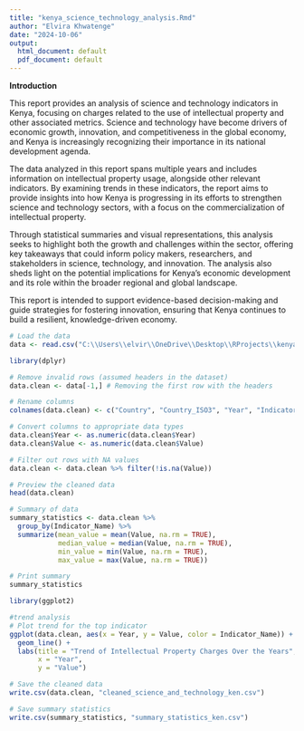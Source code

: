---
title: "kenya_science_technology_analysis.Rmd"
author: "Elvira Khwatenge"
date: "2024-10-06"
output:
  html_document: default
  pdf_document: default
---

**Introduction**

This report provides an analysis of science and technology indicators in Kenya, focusing on charges related to the use of intellectual property and other associated metrics. Science and technology have become drivers of economic growth, innovation, and competitiveness in the global economy, and Kenya is increasingly recognizing their importance in its national development agenda.

The data analyzed in this report spans multiple years and includes information on intellectual property usage, alongside other relevant indicators. By examining trends in these indicators, the report aims to provide insights into how Kenya is progressing in its efforts to strengthen science and technology sectors, with a focus on the commercialization of intellectual property.

Through statistical summaries and visual representations, this analysis seeks to highlight both the growth and challenges within the sector, offering key takeaways that could inform policy makers, researchers, and stakeholders in science, technology, and innovation. The analysis also sheds light on the potential implications for Kenya's economic development and its role within the broader regional and global landscape.

This report is intended to support evidence-based decision-making and guide strategies for fostering innovation, ensuring that Kenya continues to build a resilient, knowledge-driven economy.


```{r data import}
# Load the data
data <- read.csv("C:\\Users\\elvir\\OneDrive\\Desktop\\RProjects\\kenya\\education\\science-and-technology_ken.csv")
```
```{r}
library(dplyr)
```

```{r clean}
# Remove invalid rows (assumed headers in the dataset)
data.clean <- data[-1,] # Removing the first row with the headers

# Rename columns
colnames(data.clean) <- c("Country", "Country_ISO3", "Year", "Indicator_Name", "Indicator_Code", "Value")

# Convert columns to appropriate data types
data.clean$Year <- as.numeric(data.clean$Year)
data.clean$Value <- as.numeric(data.clean$Value)

# Filter out rows with NA values
data.clean <- data.clean %>% filter(!is.na(Value))

# Preview the cleaned data
head(data.clean)
```

```{r}
# Summary of data
summary_statistics <- data.clean %>% 
  group_by(Indicator_Name) %>% 
  summarize(mean_value = mean(Value, na.rm = TRUE), 
            median_value = median(Value, na.rm = TRUE), 
            min_value = min(Value, na.rm = TRUE), 
            max_value = max(Value, na.rm = TRUE))

# Print summary
summary_statistics
```
```{r}
library(ggplot2)
```

```{r}
#trend analysis 
# Plot trend for the top indicator
ggplot(data.clean, aes(x = Year, y = Value, color = Indicator_Name)) +
  geom_line() +
  labs(title = "Trend of Intellectual Property Charges Over the Years", 
       x = "Year", 
       y = "Value")
```


```{r}
# Save the cleaned data
write.csv(data.clean, "cleaned_science_and_technology_ken.csv")

# Save summary statistics
write.csv(summary_statistics, "summary_statistics_ken.csv")
```
